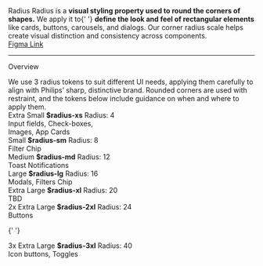 
<Meta title="Foundations in Seldon/Radius" />

<main className="sb-unstyled doc-wrapper">
<span className="h2 custom">Radius</span>

<span className="p">
  Radius is a <b>visual styling property used to round the corners of shapes.</b> We apply it to{' '}
  <b>define the look and feel of rectangular elements</b> like cards, buttons, carousels, and dialogs. Our corner radius
  scale helps create visual distinction and consistency across components.

  <br/>
  <a
  className="link"
  href="https://www.figma.com/design/s19hEathSO6CuXPtjvZXlC/Update-line-heights-for-body--labels-and-links?node-id=25896-5674&m=dev"
  target="_blank"
  rel="noopener noreferrer"
>
  Figma Link
</a>
</span>

<hr className="hr" />

<span className="h2">Overview</span>

<span className="p">
  We use 3 radius tokens to suit different UI needs, applying them carefully to align with Philips’ sharp, distinctive
  brand. Rounded corners are used with restraint, and the tokens below include guidance on when and where to apply them.
</span>

<div class="radius-token-demo">

<div class="radius-token-demo__item">
  <div class="radius-token-demo__info">
    <span className="h3">Extra Small</span>
    <b>$radius-xs</b>
    <span>Radius: 4</span>
    <div class="radius-token-demo__box radius-token-demo__box--xs"></div>
    <span>
      Input fields, Check-boxes, <br /> Images, App Cards
    </span>
  </div>
</div>

<div class="radius-token-demo__item">
  <div class="radius-token-demo__info">
    <span className="h3">Small</span>
    <b>$radius-sm</b>
    <span>Radius: 8</span>
    <div class="radius-token-demo__box radius-token-demo__box--sm"></div>
    <span>Filter Chip</span>
  </div>
</div>

<div class="radius-token-demo__item">
  <div class="radius-token-demo__info">
    <span className="h3">Medium</span>
    <b>$radius-md</b>
    <span>Radius: 12</span>
    <div class="radius-token-demo__box radius-token-demo__box--md"></div>
    <span>Toast Notifications</span>
  </div>
</div>

<div class="radius-token-demo__item">
  <div class="radius-token-demo__info">
    <span className="h3">Large</span>
    <b>$radius-lg</b>
    <span>Radius: 16</span>
    <div class="radius-token-demo__box radius-token-demo__box--lg"></div>
    <span>Modals, Filters Chip</span>
  </div>
</div>

<div class="radius-token-demo__item">
  <div class="radius-token-demo__info">
    <span className="h3">Extra Large</span>
    <b>$radius-xl</b>
    <span>Radius: 20</span>
    <div class="radius-token-demo__box radius-token-demo__box--xl"></div>
    <span>TBD</span>
  </div>
</div>

<div class="radius-token-demo__item">
  <div class="radius-token-demo__info">
    <span className="h3">2x Extra Large</span>
    <b>$radius-2xl</b>
    <span>Radius: 24</span>
    <div class="radius-token-demo__box radius-token-demo__box--2xl"></div>
    <span>Buttons</span>
  </div>
</div>

{' '}

<div class="radius-token-demo__item">
  <div class="radius-token-demo__info">
    <span className="h3">3x Extra Large</span>
    <b>$radius-3xl</b>
    <span>Radius: 40</span>
    <div class="radius-token-demo__box radius-token-demo__box--3xl"></div>
    <span>Icon buttons, Toggles</span>
  </div>
</div>

</div>

</main>
